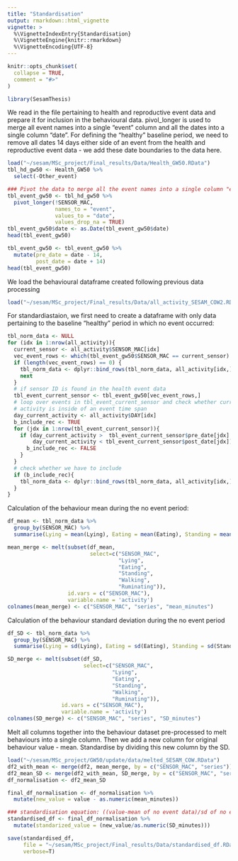 ```yaml
---
title: "Standardisation"
output: rmarkdown::html_vignette
vignette: >
  %\VignetteIndexEntry{Standardisation}
  %\VignetteEngine{knitr::rmarkdown}
  %\VignetteEncoding{UTF-8}
---
```


```r
knitr::opts_chunk$set(
  collapse = TRUE,
  comment = "#>"
)
```

```r
library(SesamThesis)
```

We read in the file pertaining to health and reproductive event data and prepare it for inclusion in the behavioural data. pivol_longer is used to merge all event names into a single "event" column and all the dates into a single column "date". For defining the "healthy" baseline period, we need to remove all dates 14 days either side of an event from the health and reproductive event data - we add these date boundaries to the data here.
```r
load("~/sesam/MSc_project/Final_results/Data/Health_GW50.RData")
tbl_hd_gw50 <- Health_GW50 %>%
  select(-Other_event)

### Pivot the data to merge all the event names into a single column "event" and all the dates into a single column "date"
tbl_event_gw50 <- tbl_hd_gw50 %>%
  pivot_longer(!SENSOR_MAC,
               names_to = "event",
               values_to = "date",
               values_drop_na = TRUE)
tbl_event_gw50$date <- as.Date(tbl_event_gw50$date)
head(tbl_event_gw50)

tbl_event_gw50 <- tbl_event_gw50 %>%
  mutate(pre_date = date - 14,
         post_date = date + 14)
head(tbl_event_gw50)
```

We load the behavioural dataframe created following previous data processing
```r
load("~/sesam/MSc_project/Final_results/Data/all_activity_SESAM_COW2.RData")
```

For standardiastaion, we first need to create a dataframe with only data pertaining to the baseline "healthy" period in which no event occurred:
```r
tbl_norm_data <- NULL
for (idx in 1:nrow(all_activity)){
  current_sensor <- all_activity$SENSOR_MAC[idx]
  vec_event_rows <- which(tbl_event_gw50$SENSOR_MAC == current_sensor)
  if (length(vec_event_rows) == 0) {
    tbl_norm_data <- dplyr::bind_rows(tbl_norm_data, all_activity[idx,])
    next
  }
  # if sensor ID is found in the health event data
  tbl_event_current_sensor <- tbl_event_gw50[vec_event_rows,]
  # loop over events in tbl_event_current_sensor and check whether current
  # activity is inside of an event time span
  day_current_activity <- all_activity$DAY[idx]
  b_include_rec <- TRUE
  for (jdx in 1:nrow(tbl_event_current_sensor)){
    if (day_current_activity >  tbl_event_current_sensor$pre_date[jdx] &
        day_current_activity < tbl_event_current_sensor$post_date[jdx]) {
      b_include_rec <- FALSE
    }
  }
  # check whether we have to include
  if (b_include_rec){
    tbl_norm_data <- dplyr::bind_rows(tbl_norm_data, all_activity[idx,])
  }
}

```

Calculation of the behaviour mean during the no event period:
```r
df_mean <- tbl_norm_data %>%
  group_by(SENSOR_MAC) %>%
  summarise(Lying = mean(Lying), Eating = mean(Eating), Standing = mean(Standing), Walking = mean(Walking), Ruminating = mean(Ruminating), Activity = mean(Daily_Activ))

mean_merge <- melt(subset(df_mean,
                          select=c("SENSOR_MAC",
                                   "Lying",
                                   "Eating",
                                   "Standing",
                                   "Walking",
                                   "Ruminating")),
                   id.vars = c("SENSOR_MAC"),
                   variable.name = 'activity')
colnames(mean_merge) <- c("SENSOR_MAC", "series", "mean_minutes")
```

Calculation of the behaviour standard deviation during the no event period 
```r
df_SD <- tbl_norm_data %>%
  group_by(SENSOR_MAC) %>%
  summarise(Lying = sd(Lying), Eating = sd(Eating), Standing = sd(Standing), Walking = sd(Walking), Ruminating = sd(Ruminating), Activity = sd(Daily_Activ))

SD_merge <- melt(subset(df_SD,
                        select=c("SENSOR_MAC",
                                 "Lying",
                                 "Eating",
                                 "Standing",
                                 "Walking",
                                 "Ruminating")),
                 id.vars = c("SENSOR_MAC"),
                 variable.name = 'activity')
colnames(SD_merge) <- c("SENSOR_MAC", "series", "SD_minutes")
```

Melt all columns together into the behaviour dataset pre-processed to melt behaviours into a single column. Then we add a new column for original behaviour value - mean.
Standardise by dividing this new column by the SD.
```r
load("~/sesam/MSc_project/GW50/update/data/melted_SESAM_COW.RData")
df2_with_mean <- merge(df2, mean_merge, by = c("SENSOR_MAC", "series"))
df2_mean_SD <- merge(df2_with_mean, SD_merge, by = c("SENSOR_MAC", "series"))
df_normalisation <- df2_mean_SD

final_df_normalisation <- df_normalisation %>%
  mutate(new_value = value - as.numeric(mean_minutes))

### standardisation equation: ((value-mean of no event data)/sd of no event data). We multiply by 10 to scale.
standardised_df <- final_df_normalisation %>%
  mutate(standarized_value = (new_value/as.numeric(SD_minutes)))

save(standardised_df,
     file = "~/sesam/MSc_project/Final_results/Data/standardised_df.RData",
     verbose=T)
```

